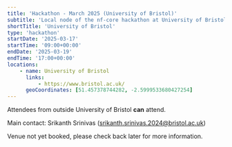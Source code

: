 ```yaml
---
title: 'Hackathon - March 2025 (University of Bristol)'
subtitle: 'Local node of the nf-core hackathon at University of Bristol, UK'
shortTitle: 'University of Bristol'
type: 'hackathon'
startDate: '2025-03-17'
startTime: '09:00+00:00'
endDate: '2025-03-19'
endTime: '17:00+00:00'
locations:
    - name: University of Bristol
      links:
          - https://www.bristol.ac.uk/
      geoCoordinates: [51.457378744282, -2.5999533680427254]
---
```


Attendees from outside University of Bristol **can** attend.

Main contact: Srikanth Srinivas ([srikanth.srinivas.2024@bristol.ac.uk](mailto:srikanth.srinivas.2024@bristol.ac.uk))

Venue not yet booked, please check back later for more information.
